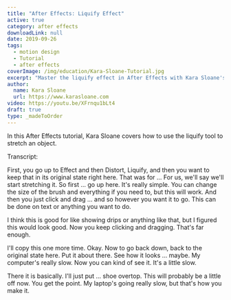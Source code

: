 ```yaml
---
title: "After Effects: Liquify Effect"
active: true
category: after effects
downloadLink: null
date: 2019-09-26
tags:
  - motion design
  - Tutorial
  - after effects
coverImage: /img/education/Kara-Sloane-Tutorial.jpg
excerpt: "Master the liquify effect in After Effects with Kara Sloane's tutorial. Learn how to stretch objects creatively using the liquify tool."
author:
  name: Kara Sloane
  url: https://www.karasloane.com
video: https://youtu.be/XFrnqu1bLt4
draft: true
type: _madeToOrder
---
```


In this After Effects tutorial, Kara Sloane covers how to use the liquify tool to stretch an object.

Transcript:

First, you go up to Effect and then Distort, Liquify, and then you want to keep that in its original state right here. That was for ... For us, we'll say we'll start stretching it. So first ... go up here. It's really simple. You can change the size of the brush and everything if you need to, but this will work. And then you just click and drag ... and so however you want it to go. This can be done on text or anything you want to do.

I think this is good for like showing drips or anything like that, but I figured this would look good. Now you keep clicking and dragging. That's far enough.

I'll copy this one more time. Okay. Now to go back down, back to the original state here. Put it about there. See how it looks ... maybe. My computer's really slow. Now you can kind of see it. It's a little slow.

There it is basically. I'll just put ... shoe overtop. This will probably be a little off now. You get the point. My laptop's going really slow, but that's how you make it.

